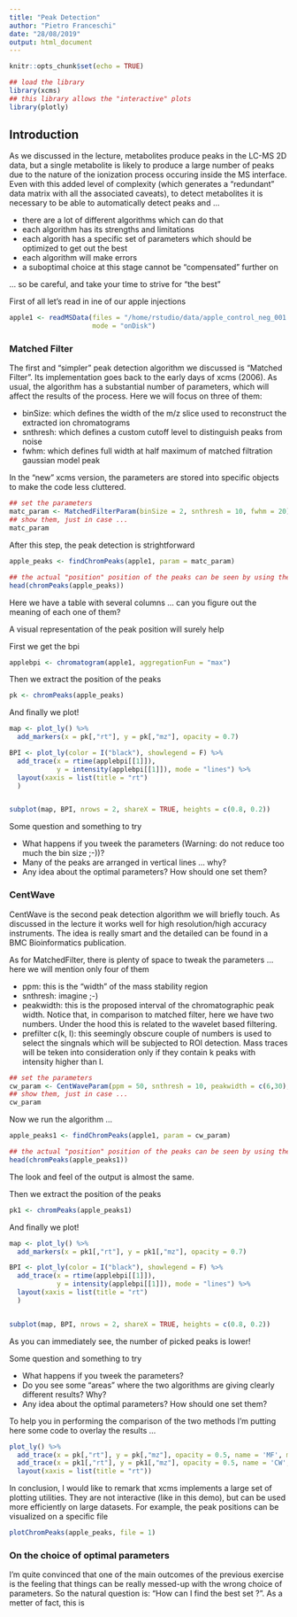```yaml
---
title: "Peak Detection"
author: "Pietro Franceschi"
date: "28/08/2019"
output: html_document
---
```


```r
knitr::opts_chunk$set(echo = TRUE)
```

```r
## load the library
library(xcms)
## this library allows the "interactive" plots
library(plotly)
```


## Introduction

As we discussed in the lecture, metabolites produce peaks in the LC-MS 2D data, but a single metabolite is likely to produce a large number of peaks due to the nature of the ionization process occuring inside the MS interface. 
Even with this added level of complexity (which generates a "redundant" data matrix with all the associated caveats), to detect metabolites it is necessary to be able to automatically detect peaks and ...

* there are a lot of different algorithms which can do that
* each algorithm has its strengths and limitations
* each algorith has a specific set of parameters which should be optimized to get out the best
* each algorithm will make errors
* a suboptimal choice at this stage cannot be "compensated" further on

... so be careful, and take your time to strive for "the best"



First of all let's read in ine of our apple injections

```r
apple1 <- readMSData(files = "/home/rstudio/data/apple_control_neg_001.CDF",
                     mode = "onDisk")
```




### Matched Filter 
The first and "simpler" peak detection algorithm we discussed is "Matched Filter". Its implementation goes back to the early days of xcms (2006).
As usual, the algorithm has a substantial number of parameters, which will affect the results of the process. Here we will focus on three of them:

* binSize: which defines the width of the m/z slice used to reconstruct the extracted ion chromatograms
* snthresh: which defines a custom cutoff level to distinguish peaks from noise
* fwhm: which defines full width at half maximum of matched filtration gaussian model peak

In the "new" xcms version, the parameters are stored into specific objects to make the code less cluttered.

```r
## set the parameters
matc_param <- MatchedFilterParam(binSize = 2, snthresh = 10, fwhm = 20)
## show them, just in case ...
matc_param
```

After this step, the peak detection is strightforward

```r
apple_peaks <- findChromPeaks(apple1, param = matc_param)

## the actual "position" position of the peaks can be seen by using the chromPeaks method
head(chromPeaks(apple_peaks))
```


Here we have a table with several columns ... can you figure out the meaning of each one of them?


A visual representation of the peak position will surely help 

First we get the bpi
```r
applebpi <- chromatogram(apple1, aggregationFun = "max")
```

Then we extract the position of the peaks

```r
pk <- chromPeaks(apple_peaks)
```

And finally we plot!

```r
map <- plot_ly() %>%
  add_markers(x = pk[,"rt"], y = pk[,"mz"], opacity = 0.7)

BPI <- plot_ly(color = I("black"), showlegend = F) %>%
  add_trace(x = rtime(applebpi[[1]]), 
            y = intensity(applebpi[[1]]), mode = "lines") %>% 
  layout(xaxis = list(title = "rt")
  )


subplot(map, BPI, nrows = 2, shareX = TRUE, heights = c(0.8, 0.2))
```


Some question and something to try

* What happens if you tweek the parameters (Warning: do not reduce too much the bin size ;-))?
* Many of the peaks are arranged in vertical lines ... why?
* Any idea about the optimal parameters? How should one set them?


### CentWave
CentWave is the second peak detection algorithm we will briefly touch. As discussed in the lecture it works well for high resolution/high accuracy instruments. The idea is really smart and the detailed can be found in a BMC Bioinformatics publication.


As for MatchedFilter, there is plenty of space to tweak the parameters ... here we will mention only four of them

* ppm: this is the "width" of the mass stability region
* snthresh: imagine   ;-)
* peakwidth: this is the proposed interval of the chromatographic peak width. Notice that, in comparison to matched filter, here we have two numbers. Under the hood this is related to the wavelet based filtering.
* prefilter c(k, I): this seemingly obscure couple of numbers is used to select the singnals which will be subjected to ROI detection. Mass traces will be teken into consideration only if they contain k peaks with intensity higher than I.


```r
## set the parameters
cw_param <- CentWaveParam(ppm = 50, snthresh = 10, peakwidth = c(6,30), prefilter = c(3,100))
## show them, just in case ...
cw_param
```


Now we run the algorithm ...

```r
apple_peaks1 <- findChromPeaks(apple1, param = cw_param)

## the actual "position" position of the peaks can be seen by using the chromPeaks method
head(chromPeaks(apple_peaks1))
```


The look and feel of the output is almost the same. 

Then we extract the position of the peaks

```r
pk1 <- chromPeaks(apple_peaks1)
```

And finally we plot!

```r
map <- plot_ly() %>%
  add_markers(x = pk1[,"rt"], y = pk1[,"mz"], opacity = 0.7)

BPI <- plot_ly(color = I("black"), showlegend = F) %>%
  add_trace(x = rtime(applebpi[[1]]), 
            y = intensity(applebpi[[1]]), mode = "lines") %>% 
  layout(xaxis = list(title = "rt")
  )


subplot(map, BPI, nrows = 2, shareX = TRUE, heights = c(0.8, 0.2))
```

As you can immediately see, the number of picked peaks is lower! 

Some question and something to try

* What happens if you tweek the parameters?
* Do you see some "areas" where the two algorithms are giving clearly different results? Why?
* Any idea about the optimal parameters? How should one set them?

To help you in performing the comparison of the two methods I'm putting here some code to overlay the results ...


```r
plot_ly() %>%
  add_trace(x = pk[,"rt"], y = pk[,"mz"], opacity = 0.5, name = 'MF', mode = 'markers', marker = list(color = "red")) %>% 
  add_trace(x = pk1[,"rt"], y = pk1[,"mz"], opacity = 0.5, name = 'CW', mode = 'markers', marker = list(color = "darkblue"))%>% 
  layout(xaxis = list(title = "rt"))

```


In conclusion, I would like to remark that xcms implements a large set of plotting utilities. They are not interactive (like in this demo), but can be used more efficiently on large datasets. For example, the peak positions can be visualized on a specific file 

```r
plotChromPeaks(apple_peaks, file = 1)
```


### On the choice of optimal parameters
I'm quite convinced that one of the main outcomes of the previous exercise is the feeling that things can be really messed-up with the wrong choice of parameters. So the natural question is: "How can I find the best set ?".
As a metter of fact, this is 







